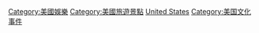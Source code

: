
[[Category:美國娛樂|Category:美國娛樂]]
[[Category:美國旅遊景點|Category:美國旅遊景點]]
[[Category:各國娛樂事件|United States]]
[[Category:美国文化事件|Category:美国文化事件]]